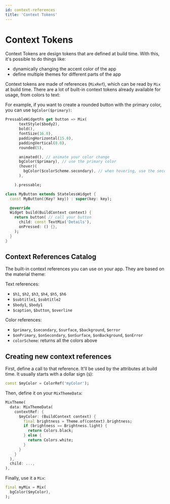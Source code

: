 ```yaml
---
id: context-references
title: 'Context Tokens'
---
```


# Context Tokens

Context Tokens are design tokens that are defined at build time. With this, it's possible to do things like:

- dynamically changing the accent color of the app
- define multiple themes for different parts of the app

Context tokens are made of references (`MixRef`), which can be read by `Mix` at build time. There are a lot of built-in context tokens already available for usage, from colors to text:

For example, if you want to create a rounded button with the primary color, you can use `bgColor($primary)`:

```dart
PressableWidgetFn get button => Mix(
      textStyle($body2),
      bold(),
      fontSize(16.0),
      paddingHorizontal(15.0),
      paddingVertical(8.0),
      rounded(5),

      animated(), // animate your color change
      bgColor($primary), // use the primary color
      (hover)(
        bgColor($colorScheme.secondary), // when hovering, use the secondary color
      ),

    ).pressable;

class MyButton extends StatelessWidget {
  const MyButton({Key? key}) : super(key: key);

  @override
  Widget build(BuildContext context) {
    return button( // call your button
      child: const TextMix('Details'),
      onPressed: () {},
    );
  }
}
```

## Context References Catalog

The built-in context references you can use on your app. They are based on the material theme:

Text references:

- `$h1`, `$h2`, `$h3`, `$h4`, `$h5`, `$h6`
- `$subtitle1`, `$subtitle2`
- `$body1`, `$body1`
- `$caption`, `$button`, `$overline`

Color references:

- `$primary`, `$secondary`, `$surface`, `$background`, `$error`
- `$onPrimary`, `$onSecondary`, `$onSurface`, `$onBackground`, `$onError`
- `colorScheme`: returns all the colors above 

## Creating new context references

First, define a call to that reference. It'll be used by the attributes at build time. It usually starts with a dollar sign (`$`):

```dart
const $myColor = ColorRef('myColor');
```

Then, define it on your `MixThemeData`:

```dart
MixTheme(
  data: MixThemeData(
    contextRef: {
      $myColor: (BuildContext context) {
        final brightness = Theme.of(context).brightness;
        if (brightness == Brightness.light) {
          return Colors.black;
        } else {
          return Colors.white;
        }
      }
    }
  ),
  child: ...,
),
```

Finally, use it a `Mix`:

```dart
final myMix = Mix(
  bgColor($myColor),
);
```
